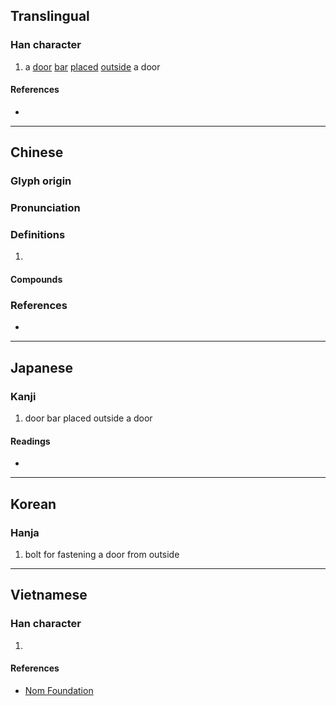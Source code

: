 {{character info/new}}
==Translingual==

===Han character===
{{Han char|rn=63|rad=戶|as=05|sn=9|four=37227|canj=HSBR,ISBR|ids=⿸戶冋, ⿸户冋}}

# a [[door]] [[bar]] [[place]]d [[outside]] a door

====References====
* {{Han ref|kx=0416.040|dkj=11728|dj=0761.030|hdz=32262.020|uh=6243|ud=25155|bh=CED3|bd=52947}}

----

==Chinese==
{{zh-forms}}

===Glyph origin===
{{Han etym}}

===Pronunciation===
{{zh-pron
|m=jiōng
|c=gwing1,gwing2
|mc=y
|oc=y
|cat=
}}

===Definitions===
{{zh-hanzi}}

# {{rfdef|zh}}

====Compounds====
{{zh-der|基扃|泉扃|扃關|扃戶|扃扃|扃鐍|扃鍵|扃門|扃絹|門不夜扃}}

===References===
* {{R:yue:mfccd}}

----

==Japanese==

===Kanji===
{{ja-kanji|grade=|rs=戶05}}

# door bar placed outside a door

====Readings====
* {{ja-readings|on=[[けい]] (kei), [[きょう]] (kyō), [[へん]] (hen)|kun=[[かんぬき]] (kannuki), [[とびら]] (tobira)}}

----

==Korean==

===Hanja===
{{ko-hanja|hangeul=경|eumhun=|rv=gyeong|mr=kyŏng|y=kyeng}}

# bolt for fastening a door from outside

----

==Vietnamese==

===Han character===
{{vi-readings|rs=戶05|hanviet=quynh}}

# {{defn|lang=vi|sort=戶05}}

====References====
* [http://nomfoundation.org/common/nom_details.php?codepoint=6243 Nom Foundation]